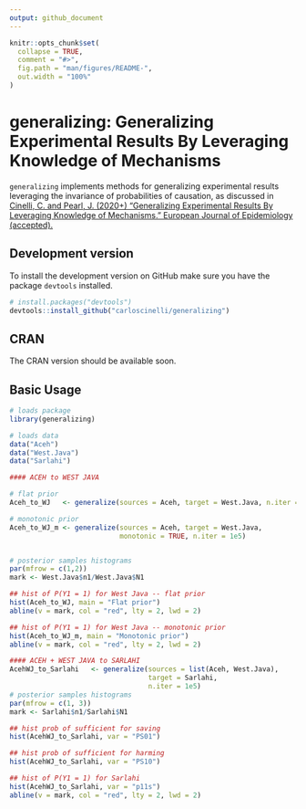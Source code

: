 ```yaml
---
output: github_document
---
```


<!-- README.md is generated from README.Rmd. Please edit that file -->

```r
knitr::opts_chunk$set(
  collapse = TRUE,
  comment = "#>",
  fig.path = "man/figures/README-",
  out.width = "100%"
)
```

# generalizing: Generalizing Experimental Results By Leveraging Knowledge of Mechanisms

<!-- badges: start -->
<!-- badges: end -->

`generalizing` implements methods for generalizing experimental results leveraging the invariance of probabilities of causation, as discussed in [Cinelli, C. and Pearl, J. (2020+) "Generalizing Experimental Results By Leveraging Knowledge of Mechanisms." European Journal of Epidemiology (accepted).](https://ftp.cs.ucla.edu/pub/stat_ser/r492.pdf) 

## Development version

To install the development version on GitHub make sure you have the package `devtools` installed.

```r
# install.packages("devtools") 
devtools::install_github("carloscinelli/generalizing")
```

## CRAN 

The CRAN version should be available soon.

## Basic Usage


```r
# loads package
library(generalizing)

# loads data
data("Aceh")
data("West.Java")
data("Sarlahi")

#### ACEH to WEST JAVA 

# flat prior
Aceh_to_WJ   <- generalize(sources = Aceh, target = West.Java, n.iter = 1e5)

# monotonic prior
Aceh_to_WJ_m <- generalize(sources = Aceh, target = West.Java, 
                           monotonic = TRUE, n.iter = 1e5) 


# posterior samples histograms
par(mfrow = c(1,2))
mark <- West.Java$n1/West.Java$N1

## hist of P(Y1 = 1) for West Java -- flat prior
hist(Aceh_to_WJ, main = "Flat prior")
abline(v = mark, col = "red", lty = 2, lwd = 2)

## hist of P(Y1 = 1) for West Java -- monotonic prior
hist(Aceh_to_WJ_m, main = "Monotonic prior")
abline(v = mark, col = "red", lty = 2, lwd = 2)

#### ACEH + WEST JAVA to SARLAHI
AcehWJ_to_Sarlahi   <- generalize(sources = list(Aceh, West.Java), 
                                  target = Sarlahi, 
                                  n.iter = 1e5)
# posterior samples histograms
par(mfrow = c(1, 3))
mark <- Sarlahi$n1/Sarlahi$N1

## hist prob of sufficient for saving
hist(AcehWJ_to_Sarlahi, var = "PS01")

## hist prob of sufficient for harming
hist(AcehWJ_to_Sarlahi, var = "PS10")

## hist of P(Y1 = 1) for Sarlahi
hist(AcehWJ_to_Sarlahi, var = "p11s")
abline(v = mark, col = "red", lty = 2, lwd = 2)
```
